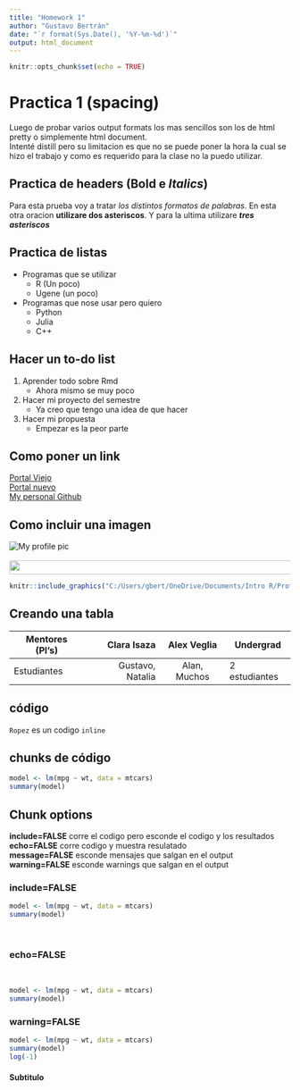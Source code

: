 ```yaml
---
title: "Homework 1"
author: "Gustavo Bertrán"
date: "`r format(Sys.Date(), '%Y-%m-%d')`"
output: html_document
---
```


```r
knitr::opts_chunk$set(echo = TRUE)
```


# Practica 1  (spacing)

Luego de probar varios output formats los mas sencillos son los de html pretty o simplemente html document. <br> Intenté distill pero su limitacion es que no se puede poner la hora la cual se hizo el trabajo y como es requerido para la clase no la puedo utilizar.

## Practica de headers (**Bold** e *Italics*)
Para esta prueba voy a tratar *los distintos formatos de palabras*. En esta otra oracion **utilizare dos asteriscos**. Y para la ultima utilizare ***tres asteriscos***

## Practica de listas
- Programas que se utilizar
  *  R (Un poco)
  *  Ugene (un poco)
- Programas que nose usar pero quiero
  *  Python
  *  Julia
  *  C++
  
## Hacer un to-do list
1. Aprender todo sobre Rmd
   - Ahora mismo se muy poco
  
2. Hacer mi proyecto del semestre
   - Ya creo que tengo una idea de que hacer
3. Hacer mi propuesta
    - Empezar es la peor parte

## Como poner un link
[Portal Viejo](https://home.uprm.edu)  
[Portal nuevo](htpps://portal.upr.edu)  
[My personal Github](https://github.com/GustavoBertran)

## Como incluir una imagen
![My profile pic](C:/Users/gbert/OneDrive/Documents/Intro R/Profile_Pic.jpg)<br><br> 
<img src="C:/Users/gbert/OneDrive/Documents/Intro R/Profile_Pic.jpg" width="1080" height="25" />  


```r
knitr::include_graphics("C:/Users/gbert/OneDrive/Documents/Intro R/Profile_Pic.jpg")
```

## Creando una tabla
| Mentores (PI's)| Clara Isaza     | Alex Veglia  | Undergrad     |
|----------------|-----------------:|:--------------:|---------------|
|Estudiantes     | Gustavo, Natalia| Alan, Muchos | 2 estudiantes |

## código

`Ropez` es un codigo `inline`

## chunks de código
```r
model <- lm(mpg ~ wt, data = mtcars)
summary(model)
```

## Chunk options
**include=FALSE** corre el codigo pero esconde el codigo y los resultados  
**echo=FALSE** corre codigo y muestra resulatado  
**message=FALSE** esconde mensajes que salgan en el output  
**warning=FALSE** esconde warnings que salgan en el output  

### include=FALSE

```r
model <- lm(mpg ~ wt, data = mtcars)
summary(model)
```
<br>

### echo=FALSE
<br>
```r
model <- lm(mpg ~ wt, data = mtcars)
summary(model)
```

### warning=FALSE
```r
model <- lm(mpg ~ wt, data = mtcars)
summary(model)
log(-1)

```

#### Subtitulo